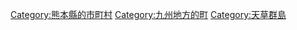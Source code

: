 {{Commonscat|Reihoku, Kumamoto}}
{{Catmore}}

{{DEFAULTSORT:Reihoku}}
[[Category:熊本縣的市町村|Category:熊本縣的市町村]]
[[Category:九州地方的町|Category:九州地方的町]]
[[Category:天草群島|Category:天草群島]]